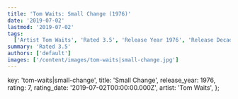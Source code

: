 ```yaml
---
title: 'Tom Waits: Small Change (1976)'
date: '2019-07-02'
lastmod: '2019-07-02'
tags:
  ['Artist Tom Waits', 'Rated 3.5', 'Release Year 1976', 'Release Decade 1970']
summary: 'Rated 3.5'
authors: ['default']
images: ['/content/images/tom-waits|small-change.jpg']
---
```


  key: 'tom-waits|small-change',
  title: 'Small Change',
  release_year: 1976,
  rating: 7,
  rating_date: '2019-07-02T00:00:00.000Z',
  artist: 'Tom Waits',
};

<MusicRating data={data} />

